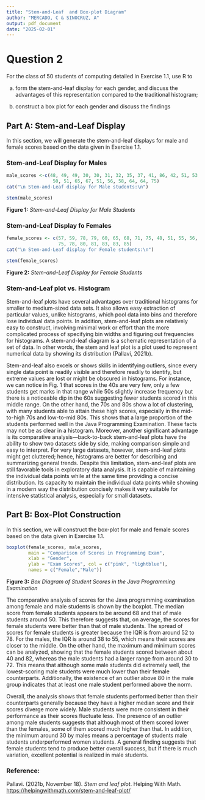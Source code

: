 ---
title: "Stem-and-Leaf  and Box-plot Diagram"
author: "MERCADO, C & SINOCRUZ, A"
output: pdf_document
date: "2025-02-01"
---
# Question 2

For the class of 50 students of computing detailed in Exercise 1.1, use
R to

(a) form the stem-and-leaf display for each gender, and discuss the
    advantages of this representation compared to the traditional
    histogram;

(b) construct a box plot for each gender and discuss the findings

## Part A: Stem-and-Leaf Display

In this section, we will generate the stem-and-leaf displays for male
and female scores based on the data given in Exercise 1.1.

### Stem-and-Leaf Display for Males

```{r}
male_scores <-c(48, 49, 49, 30, 30, 31, 32, 35, 37, 41, 86, 42, 51, 53, 56, 42, 44,
                 50, 51, 65, 67, 51, 56, 58, 64, 64, 75)
cat("\n Stem-and-Leaf display for Male students:\n")
```

```{r}
stem(male_scores)
```

**Figure 1:** *Stem-and-Leaf Display for Male Students*

### Stem-and-Leaf Display fo Females

```{r}
female_scores <- c(57, 59, 78, 79, 60, 65, 68, 71, 75, 48, 51, 55, 56, 41, 43, 44, 
                   75, 78, 80, 81, 83, 83, 85)
cat("\n Stem-and-Leaf display for Female students:\n")
```

```{r}
stem(female_scores)
```

**Figure 2:** *Stem-and-Leaf Display for Female Students*

### Stem-and-Leaf plot vs. Histogram

Stem-and-leaf plots have several advantages over traditional histograms
for smaller to medium-sized data sets. It also allows easy extraction of
particular values, unlike histograms, which pool data into bins and
therefore lose individual data points. In addition, stem-and-leaf plots
are relatively easy to construct, involving minimal work or effort than
the more complicated process of specifying bin widths and figuring out
frequencies for histograms. A stem-and-leaf diagram is a schematic
representation of a set of data. In other words, the stem and leaf plot
is a plot used to represent numerical data by showing its distribution
(Pallavi, 2021b).

Stem-and-leaf also excels or shows skills in identifying outliers, since
every single data point is readily visible and therefore readily to
identify, but extreme values are lost or might be obscured in
histograms. For instance, we can notice in Fig. 1 that scores in the 40s
are very few, only a few students get marks in that range while 50s
slightly increase frequency but there is a noticeable dip in the 60s
suggesting fewer students scored in this middle range. On the other
hand, the 70s and 80s show a lot of clustering, with many students able
to attain these high scores, especially in the mid-to-high 70s and
low-to-mid 80s. This shows that a large proportion of the students
performed well in the Java Programming Examination. These facts may not
be as clear in a histogram. Moreover, another significant advantage is
its comparative analysis—back-to-back stem-and-leaf plots have the
ability to show two datasets side by side, making comparison simple and
easy to interpret. For very large datasets, however, stem-and-leaf plots
might get cluttered; hence, histograms are better for describing and
summarizing general trends. Despite this limitation, stem-and-leaf plots
are still favorable tools in exploratory data analysis. It is capable of
maintaining the individual data points while at the same time providing
a concise distribution. Its capacity to maintain the individual data
points while showing in a modern way the distribution concisely makes it
very suitable for intensive statistical analysis, especially for small
datasets.

## Part B: Box-Plot Construction

In this section, we will construct the box-plot for male and female
scores based on the data given in Exercise 1.1.

```{r, echo=FALSE, fig.align="center"}
boxplot(female_scores, male_scores,
        main = "Comparison of Scores in Programming Exam",
        xlab = "Gender", 
        ylab = "Exam Scores", col = c("pink", "lightblue"),
        names = c("Female","Male"))
```

**Figure 3:** *Box Diagram of Student Scores in the Java Programming
Examination*

The comparative analysis of scores for the Java programming examination
among female and male students is shown by the boxplot. The median score
from female students appears to be around 68 and that of male students
around 50. This therefore suggests that, on average, the scores for
female students were better than that of male students. The spread of
scores for female students is greater because the IQR is from around 52
to 78. For the males, the IQR is around 38 to 55, which means their
scores are closer to the middle. On the other hand, the maximum and
minimum scores can be analyzed, showing that the female students scored
between about 40 and 82, whereas the male students had a larger range
from around 30 to 72. This means that although some male students did
extremely well, the lowest-scoring male students were much lower than
their female counterparts. Additionally, the existence of an outlier
above 80 in the male group indicates that at least one male student
performed above the norm.

Overall, the analysis shows that female students performed better than
their counterparts generally because they have a higher median score and
their scores diverge more widely. Male students were more consistent in
their performance as their scores fluctuate less. The presence of an
outlier among male students suggests that although most of them scored
lower than the females, some of them scored much higher than that. In
addition, the minimum around 30 by males means a percentage of students
male students underperformed women students. A general finding suggests
that female students tend to produce better overall success, but if
there is much variation, excellent potential is realized in male
students.

### Reference:
Pallavi. (2021b, November 18). *Stem and leaf plot*. Helping With Math.
<https://helpingwithmath.com/stem-and-leaf-plot/>

